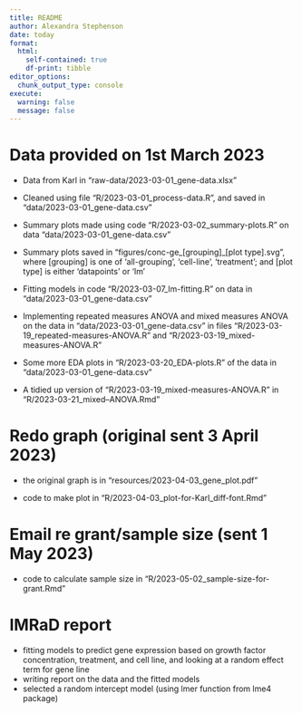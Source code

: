 ```yaml
---
title: README
author: Alexandra Stephenson
date: today
format: 
  html:
    self-contained: true
    df-print: tibble
editor_options:
  chunk_output_type: console
execute:
  warning: false
  message: false
---
```


# Data provided on 1st March 2023

-   Data from Karl in "raw-data/2023-03-01_gene-data.xlsx"

-   Cleaned using file "R/2023-03-01_process-data.R", and saved in "data/2023-03-01_gene-data.csv"

-   Summary plots made using code "R/2023-03-02_summary-plots.R" on data "data/2023-03-01_gene-data.csv"

-   Summary plots saved in "figures/conc-ge\_\[grouping\]\_\[plot type\].svg", where \[grouping\] is one of 'all-grouping', 'cell-line', 'treatment'; and \[plot type\] is either 'datapoints' or 'lm'

-   Fitting models in code "R/2023-03-07_lm-fitting.R" on data in "data/2023-03-01_gene-data.csv"

-   Implementing repeated measures ANOVA and mixed measures ANOVA on the data in "data/2023-03-01_gene-data.csv" in files "R/2023-03-19_repeated-measures-ANOVA.R" and "R/2023-03-19_mixed-measures-ANOVA.R"

-   Some more EDA plots in "R/2023-03-20_EDA-plots.R" of the data in "data/2023-03-01_gene-data.csv"

-   A tidied up version of "R/2023-03-19_mixed-measures-ANOVA.R" in "R/2023-03-21_mixed--ANOVA.Rmd"

# Redo graph (original sent 3 April 2023)

-   the original graph is in "resources/2023-04-03_gene_plot.pdf"

-   code to make plot in "R/2023-04-03_plot-for-Karl_diff-font.Rmd"

# Email re grant/sample size (sent 1 May 2023)

-   code to calculate sample size in "R/2023-05-02_sample-size-for-grant.Rmd"

# IMRaD report

-   fitting models to predict gene expression based on growth factor concentration, treatment, and cell line, and looking at a random effect term for gene line
-   writing report on the data and the fitted models
-   selected a random intercept model (using lmer function from lme4 package)
